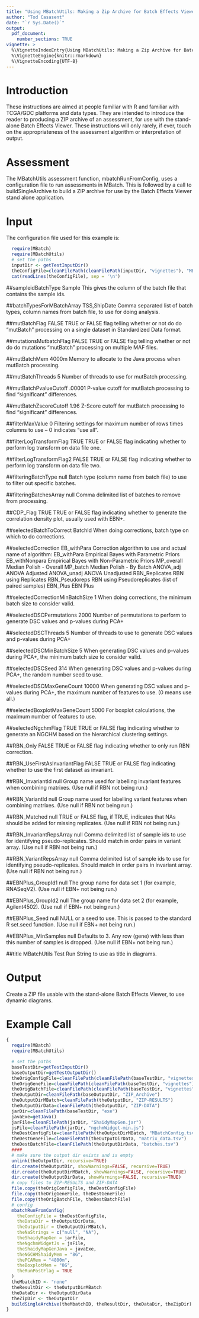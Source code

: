 ```yaml
---
title: "Using MBatchUtils: Making a Zip Archive for Batch Effects Viewer"
author: "Tod Casasent"
date: "`r Sys.Date()`"
output: 
  pdf_document:
    number_sections: TRUE
vignette: >
  %\VignetteIndexEntry{Using MBatchUtils: Making a Zip Archive for Batch Effects Viewer}
  %\VignetteEngine{knitr::rmarkdown}
  %\VignetteEncoding{UTF-8}
---
```


# Introduction

These instructions are aimed at people familiar with R and familiar with TCGA/GDC platforms and data types. They are intended to introduce the reader to producing a ZIP archive of an assessment, for use with the stand-alone Batch Effects Viewer. These instructions will only rarely, if ever, touch on the appropriateness of the assessment algorithm or interpretation of output.

# Assessment

The MBatchUtils assessment function, mbatchRunFromConfig, uses a configuration file to run assessments in MBatch. This is followed by a call to buildSingleArchive to build a ZIP archive for use by the Batch Effects Viewer stand alone application.

# Input

The configuration file used for this example is:
```r
  require(MBatch)
  require(MBatchUtils)
  # set the paths
  inputDir <- getTestInputDir()
  theConfigFile=cleanFilePath(cleanFilePath(inputDir, "vignettes"), "MBatchConfig.tsv")
  cat(readLines(theConfigFile), sep = '\n')
```

##sampleidBatchType	Sample
This gives the column of the batch file that contains the sample ids.

##batchTypesForMBatchArray	TSS,ShipDate
Comma separated list of batch types, column names from batch file, to use for doing analysis.

##mutBatchFlag	FALSE
TRUE or FALSE flag telling whether or not do do "mutBatch" processing on a single dataset in Standardized Data format.

##mutationsMutbatchFlag	FALSE
TRUE or FALSE flag telling whether or not do do mutations "mutBatch" processing on multiple MAF files.

##mutBatchMem	4000m
Memory to allocate to the Java process when mutBatch processing.

##mutBatchThreads	5
Number of threads to use for mutBatch processing.

##mutBatchPvalueCutoff	.00001
P-value cutoff for mutBatch processing to find "significant" differences.

##mutBatchZscoreCutoff	1.96
Z-Score cutoff for mutBatch processing to find "significant" differences.

##filterMaxValue	0
Filtering settings for maximum number of rows times columns to use -- 0 indicates "use all".

##filterLogTransformFlag	TRUE
TRUE or FALSE flag indicating whether to perform log transform on data file one.

##filterLogTransformFlag2	FALSE
TRUE or FALSE flag indicating whether to perform log transform on data file two.

##filteringBatchType	null
Batch type (column name from batch file) to use to filter out specific batches.

##filteringBatchesArray	null
Comma delimited list of batches to remove from processing.

##CDP_Flag	TRUE
TRUE or FALSE flag indicating whether to generate the correlation density plot, usually used with EBN+.

##selectedBatchToCorrect	BatchId
When doing corrections, batch type on which to do corrections.

##selectedCorrection	EB_withPara
Correction algorithm to use and actual name of algorithm:
EB_withPara      Empirical Bayes with Parametric Priors
EB_withNonpara   Empirical Bayes with Non-Parametric Priors
MP_overall       Median Polish - Overall
MP_batch         Median Polish - By Batch
ANOVA_adj        ANOVA Adjusted
ANOVA_unadj      ANOVA Unadjusted
RBN_Replicates   RBN using Replicates
RBN_Pseudoreps   RBN using Pseudoreplicates (list of paired samples)
EBN_Plus         EBN Plus

##selectedCorrectionMinBatchSize	1
When doing corrections, the minimum batch size to consider valid.

##selectedDSCPermutations	2000
Number of permutations to perform to generate DSC values and p-values during PCA+

##selectedDSCThreads	5
Number of threads to use to generate DSC values and p-values during PCA+

##selectedDSCMinBatchSize	5
When generating DSC values and p-values during PCA+, the minimum batch size to consider valid.

##selectedDSCSeed	314
When generating DSC values and p-values during PCA+, the random number seed to use.

##selectedDSCMaxGeneCount	10000
When generating DSC values and p-values during PCA+, the maximum number of features to use. (0 means use all.)

##selectedBoxplotMaxGeneCount	5000
For boxplot calculations, the maximum number of features to use.

##selectedNgchmFlag	TRUE
TRUE or FALSE flag indicating whether to generate an NGCHM based on the hierarchical clustering settings.

##RBN_Only	FALSE
TRUE or FALSE flag indicating whether to only run RBN correction.

##RBN_UseFirstAsInvariantFlag	FALSE
TRUE or FALSE flag indicating whether to use the first dataset as invariant.

##RBN_InvariantId	null
Group name used for labelling invariant features when combining matrixes. (Use null if RBN not being run.)

##RBN_VariantId	null
Group name used for labelling variant features when combining matrixes. (Use null if RBN not being run.)

##RBN_Matched	null
TRUE or FALSE flag, if TRUE, indicates that NAs should be added for missing replicates. (Use null if RBN not being run.)

##RBN_InvariantRepsArray	null
Comma delimited list of sample ids to use for identifying pseudo-replicates. Should match in order pairs in variant array. (Use null if RBN not being run.)

##RBN_VariantRepsArray	null
Comma delimited list of sample ids to use for identifying pseudo-replicates. Should match in order pairs in invariant array. (Use null if RBN not being run.)

##EBNPlus_GroupId1	null
The group name for data set 1 (for example, RNASeqV2). (Use null if EBN+ not being run.)

##EBNPlus_GroupId2	null
The group name for data set 2 (for example, Agilent4502). (Use null if EBN+ not being run.)

##EBNPlus_Seed	null
NULL or a seed to use. This is passed to the standard R set.seed function. (Use null if EBN+ not being run.)

##EBNPlus_MinSamples	null
Defaults to 3. Any row (gene) with less than this number of samples is dropped. (Use null if EBN+ not being run.)

##title	MBatchUtils Test Run
String to use as title in diagrams.

# Output

Create a ZIP file usable with the stand-alone Batch Effects Viewer, to use dynamic diagrams.

# Example Call


```r
{
  require(MBatch)
  require(MBatchUtils)

  # set the paths
  baseTestDir=getTestInputDir()
  baseOutputDir=getTestOutputDir()
  theOrigConfigFile=cleanFilePath(cleanFilePath(baseTestDir, "vignettes"), "MBatchConfig.tsv")
  theOrigGeneFile=cleanFilePath(cleanFilePath(baseTestDir, "vignettes"), "matrix_data.tsv")
  theOrigBatchFile=cleanFilePath(cleanFilePath(baseTestDir, "vignettes"), "batches.tsv")
  theOutputDir=cleanFilePath(baseOutputDir, "ZIP_Archive")
  theOutputDirMBatch=cleanFilePath(theOutputDir, "ZIP-RESULTS")
  theOutputDirData=cleanFilePath(theOutputDir, "ZIP-DATA")
  jarDir=cleanFilePath(baseTestDir, "exe")
  javaExe=getJava()
  jarFile=cleanFilePath(jarDir, "ShaidyMapGen.jar")
  jsFile=cleanFilePath(jarDir, "ngchmWidget-min.js")
  theDestConfigFile=cleanFilePath(theOutputDirMBatch, "MBatchConfig.tsv")
  theDestGeneFile=cleanFilePath(theOutputDirData, "matrix_data.tsv")
  theDestBatchFile=cleanFilePath(theOutputDirData, "batches.tsv")
  ####
  # make sure the output dir exists and is empty
  unlink(theOutputDir, recursive=TRUE)
  dir.create(theOutputDir, showWarnings=FALSE, recursive=TRUE)
  dir.create(theOutputDirMBatch, showWarnings=FALSE, recursive=TRUE)
  dir.create(theOutputDirData, showWarnings=FALSE, recursive=TRUE)
  # copy files to ZIP-RESULTS and ZIP-DATA
  file.copy(theOrigConfigFile, theDestConfigFile)
  file.copy(theOrigGeneFile, theDestGeneFile)
  file.copy(theOrigBatchFile, theDestBatchFile)
  # config
  mbatchRunFromConfig(
    theConfigFile = theDestConfigFile,
    theDataDir = theOutputDirData,
    theOutputDir = theOutputDirMBatch,
    theNaStrings = c("null", "NA"),
    theShaidyMapGen = jarFile,
    theNgchmWidgetJs = jsFile,
    theShaidyMapGenJava = javaExe,
    theNGCHMShaidyMem = "8G",
    thePCAMem = "4800m",
    theBoxplotMem = "8G",
    theRunPostFlag = TRUE
  )
  theMbatchID <- "none"
  theResultDir <- theOutputDirMBatch
  theDataDir <- theOutputDirData
  theZipDir <- theOutputDir
  buildSingleArchive(theMbatchID, theResultDir, theDataDir, theZipDir)
}
```

